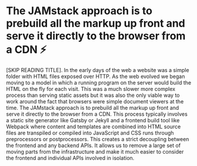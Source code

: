 
<SplitBottom>
  <h1>
    The JAMstack approach is to prebuild all the markup up front and serve
    it directly to the browser from a CDN ⚡️
  </h1>

  <CDN />
</SplitBottom>

<Notes>
  [SKIP READING TITLE]. In the early days of the web a website was
  a simple folder with HTML files exposed over HTTP. As the web
  evolved we began moving to a model in which a running program on
  the server would build the HTML on the fly for each visit. This
  was a much slower more complex process than serving static assets
  but it was also the only viable way to work around the fact that
  browsers were simple document viewers at the time. The JAMstack
  approach is to prebuild all the markup up front and serve it directly 
  to the browser from a CDN. This process typically involves a static
  site generator like Gatsby or Jekyll and a frontend build tool like
  Webpack where content and templates are combined into HTML source
  files are transpiled or compiled into JavaScript and CSS runs through
  preprocessors or postprocessors. This creates a strict decoupling
  between the frontend and any backend APIs. It allows us to remove a
  large set of moving parts from the infrastructure and make it much
  easier to consider the frontend and individual APIs involved in
  isolation.
</Notes>

